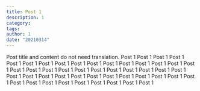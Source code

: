 ```yaml
---
title: Post 1
description: 1
category: 
tags: 
author: 1
date: "20210314"
---
```


Post title and content do not need translation. Post 1 Post 1 Post 1 Post 1 Post 1 Post 1 Post 1 Post 1 Post 1 Post 1 Post 1 Post 1 Post 1 Post 1 Post 1 Post 1 Post 1 Post 1 Post 1 Post 1 Post 1 Post 1 Post 1 Post 1 Post 1 Post 1 Post 1 Post 1 Post 1 Post 1 Post 1 Post 1 Post 1 Post 1 Post 1 Post 1 Post 1 Post 1 Post 1 Post 1 Post 1 Post 1 Post 1 Post 1 Post 1 Post 1 Post 1 Post 1 